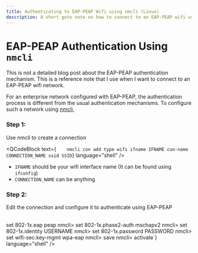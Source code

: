 ```yaml
---
title: Authenticating to EAP-PEAP Wifi using nmcli (Linux) 
description: A short goto note on how to connect to an EAP-PEAP wifi using nmcli in liux.
---
```



# EAP-PEAP Authentication Using `nmcli` 

This is not a detailed blog post about the EAP-PEAP authentication mechanism. This is a reference note that I use when I want to connect to an EAP-PEAP wifi network. 
<br/>

For an enterprise network configured with EAP-PEAP, the authentication process is different from the usual authentication mechanisms. To configure such a network using [nmcli](https://man.archlinux.org/man/nmcli.1.en),

### Step 1:
Use nmcli to create a connection
<br/>

<QCodeBlock
  text={`    nmcli con add type wifi ifname IFNAME con-name CONNECTION_NAME ssid SSID`}
    language="shell"
/>
<br/>

- `IFNAME` should be your wifi interface name (It can be found using `ifconfig`)
- `CONNECTION_NAME` can be anything

### Step 2:
Edit the connection and configure it to authenticate using EAP-PEAP

<br/>
<QCodeBlock
  text={`    nmcli con edit id CONNECTION_NAME
    nmcli> set 802-1x.eap peap
    nmcli> set 802-1x.phase2-auth mschapv2
    nmcli> set 802-1x.identity USERNAME
    nmcli> set 802-1x.password PASSWORD
    nmcli> set wifi-sec.key-mgmt wpa-eap
    nmcli> save
    nmcli> activate`}
    language="shell"
/>
<br/>


